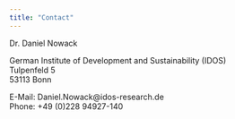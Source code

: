 ```yaml
---
title: "Contact"
---
```


Dr. Daniel Nowack 

German Institute of Development and Sustainability (IDOS)  
Tulpenfeld 5  
53113 Bonn  

E-Mail: Daniel.Nowack@idos-research.de  
Phone: +49 (0)228 94927-140